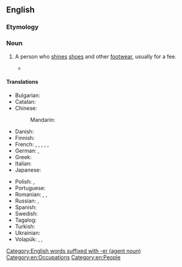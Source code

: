 ==English==

===Etymology===
{{com|en|shoe|shiner}}

===Noun===
{{en-noun}}

# A person who [[shine]]s [[shoe]]s and other [[footwear]], usually for a fee.
#: {{syn|en|bootblack|shoeblack|shoeshine boy}}
#* {{quote-book|en|title=Amácio Mazzaropi in the Film and Culture of Brazil|author=E. Bueno|year=2012|passage=Finally, with the help of a group of '''shoeshiners''', everything is clarified, the police arrest the criminals; Arlindo is set free.}}

====Translations====
{{trans-top|person who shines shoes}}
* Bulgarian: {{t|bg|ваксаджия|sc=Cyrl}}
* Catalan: {{t|ca|enllustrador de sabates|m}}
* Chinese:
*: Mandarin: {{t|cmn|擦鞋工|tr=cāxiégōng|sc=Hani}}
* Danish: {{t+|da|skopudser|c}}
* Finnish: {{t+|fi|kengänkiillottaja}}
* French: {{t|fr|cireur de chaussures|m}}, {{t|fr|cireuse de chaussures|f}}, {{t|fr|cireur de bottes|m}}, {{t|fr|cireuse de bottes|f}}, {{t+|fr|cireur|m}}, {{t+|fr|cireuse|f}}
* German: {{t+|de|Schuhputzer|m}}, {{t+|de|Schuhputzerin|f}}
* Greek: {{t+|el|λούστρος|m}}
* Italian: {{t+|it|lustrascarpe|m}}
* Japanese: {{t|ja|靴磨き|tr=くつみがき, kutsumigaki|sc=Jpan}}
{{trans-mid}}
* Polish: {{t+|pl|pucybut|m}}, {{t+|pl|czyścibut|m}}
* Portuguese: {{t+|pt|engraxate|m|f}}
* Romanian: {{t+|ro|lustragiu|m}}, {{t+|ro|văcsuitor|m}}, {{t|ro|văcsuitoare|f}}
* Russian: {{t|ru|чи́стильщик сапо́г|m}}, {{t|ru|чи́стильщик о́буви|m}}
* Spanish: {{t|es|lustrabotas}}
* Swedish: {{t+|sv|skoputsare|c}}
* Tagalog: {{t|tl|limpyabota}}
* Turkish: {{t+|tr|lostracı}}
* Ukrainian: {{t|uk|чисти́льник взуття}}
* Volapük: {{qualifier|♂♀}} {{t|vo|jukilekluinan}}, {{qualifier|♂}} {{t|vo|jukihilekluinan}}, {{qualifier|♀}} {{t|vo|jukijilekluinan}}
{{trans-bottom}}

[[Category:English words suffixed with -er (agent noun)]]
[[Category:en:Occupations]]
[[Category:en:People]]